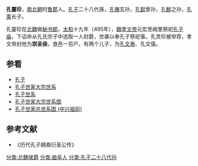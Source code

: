 '''孔靈珍'''，[[南北朝|南北朝]]时[[鲁郡|鲁郡]]人。[[孔子|孔子]]二十八代孫，[[孔撫|孔撫]]玄孙，[[孔懿|孔懿]]曾孙，[[孔鮮|孔鮮]]之孙，[[孔乘|孔乘]]长子。

孔靈珍在[[北魏|北魏]]做[[秘书郎|秘书郎]]，[[太和_(北魏)|太和]]十九年（495年），[[魏孝文帝|魏孝文帝]]元宏至阙里祭祀[[曲阜孔庙|孔子庙]]，下诏命从孔氏宗子中选取一人封爵，世袭以奉孔子祭祀事。孔灵珍被举荐，孝文帝封他为'''崇圣侯'''，食邑一百户。有两个儿子，为[[孔文泰|孔文泰]]、孔文僖。

{{start box}}
{{s-before|[[孔乘|孔乘]]}}
{{s-title|[[北魏|北魏]][[崇圣侯|崇圣侯]]|495年—？}}
{{s-after|[[孔文泰|孔文泰]]}}
{{end box}}
==参看==
*[[孔子|孔子]]
*[[孔子世家大宗世系|孔子世家大宗世系]]
*[[孔子世系|孔子世系]]
*[[孔子世家大宗世系图|孔子世家大宗世系图]]
*[[孔子世家总世系图_(中兴祖前)|孔子世家总世系图 (中兴祖前)]]
==参考文献==
*《历代孔子嫡裔衍圣公传》
{{reflist}}
{{衍圣公}}
[[分类:北魏侯爵|分类:北魏侯爵]]
[[分类:曲阜人|分类:曲阜人]]
[[分类:孔子二十八代孙|分类:孔子二十八代孙]]